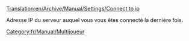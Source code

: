 [[Translation:en/Archive/Manual/Settings/Connect to ip]]


Adresse IP du serveur auquel vous vous êtes connecté la dernière fois.

[[Category:fr/Manual/Multijoueur]]